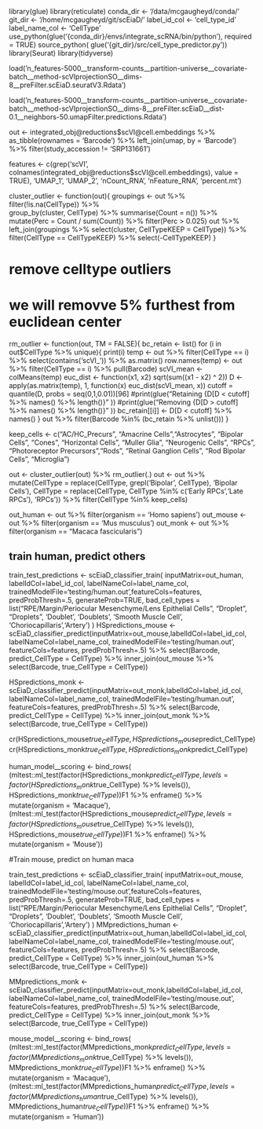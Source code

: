 library(glue)
library(reticulate)
conda_dir <- '/data/mcgaugheyd/conda/'
git_dir <- '/home/mcgaugheyd/git/scEiaD/'
label_id_col <- 'cell_type_id'
label_name_col <- 'CellType'
use_python(glue('{conda_dir}/envs/integrate_scRNA/bin/python'), required = TRUE)
source_python( glue('{git_dir}/src/cell_type_predictor.py'))
library(Seurat)
library(tidyverse)


load('n_features-5000__transform-counts__partition-universe__covariate-batch__method-scVIprojectionSO__dims-8__preFilter.scEiaD.seuratV3.Rdata')

load('n_features-5000__transform-counts__partition-universe__covariate-batch__method-scVIprojectionSO__dims-8__preFilter.scEiaD__dist-0.1__neighbors-50.umapFilter.predictions.Rdata')

out <- integrated_obj@reductions$scVI@cell.embeddings %>% as_tibble(rownames = 'Barcode') %>% left_join(umap, by = 'Barcode') %>% 
  filter(study_accession != 'SRP131661')

features <- c(grep('scVI', colnames(integrated_obj@reductions$scVI@cell.embeddings), value = TRUE),
					'UMAP_1', 'UMAP_2', 'nCount_RNA', 'nFeature_RNA', 'percent.mt')
 
cluster_outlier <- function(out){
	groupings <- out %>% 
					filter(!is.na(CellType)) %>%  
					group_by(cluster, CellType) %>% 
					summarise(Count = n()) %>% 
					mutate(Perc = Count / sum(Count)) %>% 
					filter(Perc > 0.025)
	out %>% 
			left_join(groupings %>% 
			select(cluster, CellTypeKEEP = CellType)) %>% 
			filter(CellType == CellTypeKEEP) %>% 
			select(-CellTypeKEEP)
}

# remove celltype outliers
# we will removve 5% furthest from euclidean center
rm_outlier <- function(out, TM = FALSE){
	bc_retain <- list()
	for (i in out$CellType %>% unique){
		print(i)
		temp <- out %>% filter(CellType == i) %>% select(contains('scVI_')) %>% as.matrix()
		row.names(temp) <- out %>% filter(CellType == i) %>% pull(Barcode)
		scVI_mean <- colMeans(temp)
		euc_dist <- function(x1, x2) sqrt(sum((x1 - x2) ^ 2))
		D <- apply(as.matrix(temp), 1, function(x) euc_dist(scVI_mean, x))
		cutoff = quantile(D, probs = seq(0,1,0.01))[96]
		#print(glue("Retaining {D[D < cutoff] %>% names() %>% length()}" )) 
		#print(glue("Removing {D[D > cutoff] %>% names() %>% length()}" ))
		bc_retain[[i]] <- D[D < cutoff] %>% names()
	}
	out %>% filter(Barcode %in% (bc_retain %>% unlist()))
}

keep_cells <-  c("AC/HC_Precurs", "Amacrine Cells","Astrocytes",	"Bipolar Cells", "Cones",	"Horizontal Cells", "Muller Glia",	"Neurogenic Cells", "RPCs", "Photoreceptor Precursors","Rods", "Retinal Ganglion Cells", "Rod Bipolar Cells", "Microglia")

out <- cluster_outlier(out) %>% rm_outlier(.)
out <- out %>% mutate(CellType = replace(CellType, grepl('Bipolar', CellType), 'Bipolar Cells'),
                      CellType = replace(CellType, CellType %in% c('Early RPCs','Late RPCs'), 'RPCs')) %>% 
  filter(CellType %in% keep_cells)

out_human <- out %>% filter(organism == 'Homo sapiens')
out_mouse <- out %>% filter(organism == 'Mus musculus')
out_monk <- out %>% filter(organism == "Macaca fascicularis")



## train human,  predict others 

train_test_predictions <- scEiaD_classifier_train(
                        inputMatrix=out_human, labelIdCol=label_id_col,
                        labelNameCol=label_name_col,
                        trainedModelFile='testing/human.out',featureCols=features, predProbThresh=.5,
                        generateProb=TRUE,
                        bad_cell_types = list("RPE/Margin/Periocular Mesenchyme/Lens Epithelial Cells", "Droplet", "Droplets", 'Doublet', 'Doublets', 'Smooth Muscle Cell', 'Choriocapillaris','Artery')
                        )
HSpredictions_mouse <- scEiaD_classifier_predict(inputMatrix=out_mouse,labelIdCol=label_id_col,
                                                 labelNameCol=label_name_col,
                                                 trainedModelFile='testing/human.out',
	                                               featureCols=features,  predProbThresh=.5) %>% 
  select(Barcode, predict_CellType = CellType) %>% 
  inner_join(out_mouse %>% select(Barcode, true_CellType = CellType))

HSpredictions_monk <- scEiaD_classifier_predict(inputMatrix=out_monk,labelIdCol=label_id_col,
                                                labelNameCol=label_name_col,
                                                trainedModelFile='testing/human.out',
	                                              featureCols=features,  predProbThresh=.5) %>% 
  select(Barcode, predict_CellType = CellType) %>% 
  inner_join(out_monk %>% select(Barcode, true_CellType = CellType))

cr(HSpredictions_mouse$true_CellType, HSpredictions_mouse$predict_CellType)
cr(HSpredictions_monk$true_CellType, HSpredictions_monk$predict_CellType)

human_model__scoring <- bind_rows(
(mltest::ml_test(factor(HSpredictions_monk$predict_CellType, levels = factor(HSpredictions_monk$true_CellType) %>% levels()), HSpredictions_monk$true_CellType))$F1 %>% enframe() %>% mutate(organism = 'Macaque'),
(mltest::ml_test(factor(HSpredictions_mouse$predict_CellType, levels = factor(HSpredictions_mouse$true_CellType) %>% levels()), HSpredictions_mouse$true_CellType))$F1 %>% enframe() %>% mutate(organism = 'Mouse'))

#Train mouse, predict on human maca

train_test_predictions <- scEiaD_classifier_train(
                        inputMatrix=out_mouse, labelIdCol=label_id_col,
                        labelNameCol=label_name_col,
                        trainedModelFile='testing/mouse.out',featureCols=features, predProbThresh=.5,
                        generateProb=TRUE,
                        bad_cell_types = list("RPE/Margin/Periocular Mesenchyme/Lens Epithelial Cells", "Droplet", "Droplets", 'Doublet', 'Doublets', 'Smooth Muscle Cell', 'Choriocapillaris','Artery')
                        )
MMpredictions_human <- scEiaD_classifier_predict(inputMatrix=out_human,labelIdCol=label_id_col,
                                                 labelNameCol=label_name_col,
                                                 trainedModelFile='testing/mouse.out',
	                                               featureCols=features,  predProbThresh=.5) %>% 
  select(Barcode, predict_CellType = CellType) %>% 
  inner_join(out_human %>% select(Barcode, true_CellType = CellType))

MMpredictions_monk <- scEiaD_classifier_predict(inputMatrix=out_monk,labelIdCol=label_id_col,
                                                labelNameCol=label_name_col,
                                                trainedModelFile='testing/mouse.out',
	                                              featureCols=features,  predProbThresh=.5) %>% 
  select(Barcode, predict_CellType = CellType) %>% 
  inner_join(out_monk %>% select(Barcode, true_CellType = CellType))



mouse_model__scoring <- bind_rows(
(mltest::ml_test(factor(MMpredictions_monk$predict_CellType, levels = factor(MMpredictions_monk$true_CellType) %>% levels()), MMpredictions_monk$true_CellType))$F1 %>% enframe() %>% mutate(organism = 'Macaque'),
(mltest::ml_test(factor(MMpredictions_human$predict_CellType, levels = factor(MMpredictions_human$true_CellType) %>% levels()), MMpredictions_human$true_CellType))$F1 %>% enframe() %>% mutate(organism = 'Human'))
                               


